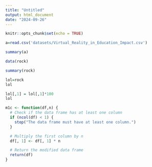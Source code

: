 ```yaml
---
title: "Untitled"
output: html_document
date: "2024-09-26"
---
```


```r
knitr::opts_chunk$set(echo = TRUE)
```

```r

a=read.csv('datasets/Virtual_Reality_in_Education_Impact.csv')
```
```r
summary(a)
```

```r
data(rock)
```


```r
summary(rock)
```

```r
lol=rock
lol
```
```r
lol[,1] = lol[,1]*100
lol
```

```r
m1c <- function(df,n) {
  # Check if the data frame has at least one column
  if (ncol(df) < 1) {
    stop("The data frame must have at least one column.")
  }

  # Multiply the first column by n
  df[, 1] <- df[, 1] * n

  # Return the modified data frame
  return(df)
}
```

